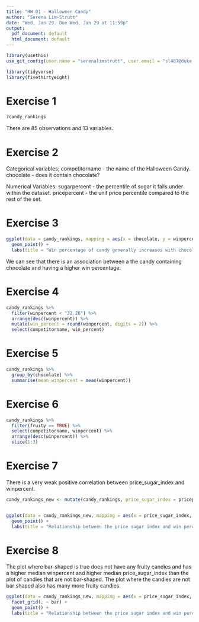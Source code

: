 ```yaml
---
title: "HW 01 - Halloween Candy"
author: "Serena Lim-Strutt"
date: "Wed, Jan 29. Due Wed, Jan 29 at 11:59p"
output:
  pdf_document: default
  html_document: default
---
```

```r
library(usethis)
use_git_config(user.name = "serenalimstrutt", user.email = "sl487@duke.edu")
```

```r
library(tidyverse)
library(fivethirtyeight)
```

# Exercise 1

```r
?candy_rankings
```

There are 85 observations and 13 variables. 


# Exercise 2

Categorical variables;
competitorname - the name of the Halloween Candy.
chocolate - does it contain chocolate?

Numerical Variables:
sugarpercent - the percentile of sugar it falls under within the dataset.
pricepercent - the unit price percentile compared to the rest of the set.

# Exercise 3

```r
ggplot(data = candy_rankings, mapping = aes(x = chocolate, y = winpercent)) +
  geom_point() +
  labs(title = "Win percentage of candy generally increases with chocolate")

```

We can see that there is an association between a the candy containing chocolate and having a higher win percentage.

# Exercise 4
```r
candy_rankings %>%
  filter(winpercent < "32.26") %>%
  arrange(desc(winpercent)) %>%
  mutate(win_percent = round(winpercent, digits = 2)) %>%
  select(competitorname, win_percent) 
```

# Exercise 5
```r

candy_rankings %>%
  group_by(chocolate) %>%
  summarise(mean_winpercent = mean(winpercent))
```

# Exercise 6
```r
candy_rankings %>%
  filter(fruity == TRUE) %>%
  select(competitorname, winpercent) %>%
  arrange(desc(winpercent)) %>%
  slice(1:3)
```


# Exercise 7

There is a very weak positive correlation between price_sugar_index and winpercent.

```r
candy_rankings_new <- mutate(candy_rankings, price_sugar_index = pricepercent + sugarpercent)


ggplot(data = candy_rankings_new, mapping = aes(x = price_sugar_index, y = winpercent, color = "orange")) +
  geom_point() +
  labs(title = "Relationship between the price sugar index and win percentage")
```


# Exercise 8

The plot where bar-shaped is true does not have any fruity candies and has a higher median winpercent and higher median price_sugar_index than the plot of candies that are not bar-shaped. 
The plot where the candies are not bar shaped also has many more fruity candies. 

```r
ggplot(data = candy_rankings_new, mapping = aes(x = price_sugar_index, y = winpercent, color = fruity)) +
  facet_grid(. ~ bar) +
  geom_point() +
  labs(title = "Relationship between the price sugar index and win percentage", subtitle = "Faceted by bar-shaped")
```



